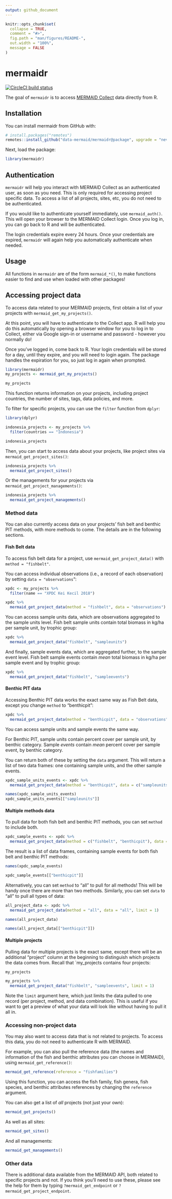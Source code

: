 ```yaml
---
output: github_document
---
```


<!-- README.md is generated from README.Rmd. Please edit that file -->

```r
knitr::opts_chunk$set(
  collapse = TRUE,
  comment = "#>",
  fig.path = "man/figures/README-",
  out.width = "100%",
  message = FALSE
)
```
# mermaidr

<!-- badges: start -->
[![CircleCI build status](https://circleci.com/gh/data-mermaid/mermaidr.svg?style=svg)](https://circleci.com/gh/data-mermaid/mermaidr)
<!-- badges: end -->

The goal of `mermaidr` is to access [MERMAID Collect](https://collect.datamermaid.org/) data directly from R.

## Installation

You can install mermaidr from GitHub with:

``` r
# install.packages("remotes")
remotes::install_github("data-mermaid/mermaidr@package", upgrade = "never")
```

Next, load the package:

```r
library(mermaidr)
```

## Authentication

`mermaidr` will help you interact with MERMAID Collect as an authenticated user, as soon as you need. This is only required for accessing project specific data. To access a list of all projects, sites, etc, you do not need to be authenticated.

If you would like to authenticate yourself immediately, use `mermaid_auth()`. This will open your browser to the MERMAID Collect login. Once you log in, you can go back to R and will be authenticated.

The login credentials expire every 24 hours. Once your credentials are expired, `mermaidr` will again help you automatically authenticate when needed.

## Usage

All functions in `mermaidr` are of the form `mermaid_*()`, to make functions easier to find and use when loaded with other packages!

## Accessing project data

To access data related to your MERMAID projects, first obtain a list of your projects with `mermaid_get_my_projects()`. 

At this point, you will have to authenticate to the Collect app. R will help you do this automatically by opening a browser window for you to log in to Collect, either via Google sign-in or username and password - however you normally do!

Once you've logged in, come back to R. Your login credentials will be stored for a day, until they expire, and you will need to login again. The package handles the expiration for you, so just log in again when prompted.

```r
library(mermaidr)
my_projects <- mermaid_get_my_projects()

my_projects
```

This function returns information on your projects, including project countries, the number of sites, tags, data policies, and more.

To filter for specific projects, you can use the `filter` function from `dplyr`:

```r
library(dplyr)

indonesia_projects <- my_projects %>%
  filter(countries == "Indonesia")

indonesia_projects
```

Then, you can start to access data about your projects, like project sites via `mermaid_get_project_sites()`:

```r
indonesia_projects %>%
  mermaid_get_project_sites()
```

Or the managements for your projects via `mermaid_get_project_managements()`:

```r
indonesia_projects %>%
  mermaid_get_project_managements()
```

### Method data

You can also currently access data on your projects' fish belt and benthic PIT methods, with more methods to come. The details are in the following sections.

#### Fish Belt data

To access fish belt data for a project, use `mermaid_get_project_data()` with `method = "fishbelt"`. 

You can access individual observations (i.e., a record of each observation) by setting `data = "observations`":

```r
xpdc <- my_projects %>%
  filter(name == "XPDC Kei Kecil 2018")

xpdc %>%
  mermaid_get_project_data(method = "fishbelt", data = "observations")
```

You can access sample units data, which are observations aggregated to the sample units level. Fish belt sample units contain total biomass in kg/ha per sample unit, by trophic group:

```r
xpdc %>%
  mermaid_get_project_data("fishbelt", "sampleunits")
```

And finally, sample events data, which are aggregated further, to the sample event level. Fish belt sample events contain *mean* total biomass in kg/ha per sample event and by trophic group:

```r
xpdc %>%
  mermaid_get_project_data("fishbelt", "sampleevents")
```

#### Benthic PIT data

Accessing Benthic PIT data works the exact same way as Fish Belt data, except you change `method` to "benthicpit":

```r
xpdc %>%
  mermaid_get_project_data(method = "benthicpit", data = "observations")
```

You can access sample units and sample events the same way. 

For Benthic PIT, sample units contain percent cover per sample unit, by benthic category. Sample *events* contain *mean* percent cover per sample event, by benthic category. 

You can return both of these by setting the `data` argument. This will return a list of two data frames: one containing sample units, and the other sample events.

```r
xpdc_sample_units_events <- xpdc %>%
  mermaid_get_project_data(method = "benthicpit", data = c("sampleunits", "sampleevents"))

names(xpdc_sample_units_events)
xpdc_sample_units_events[["sampleunits"]]
```

#### Multiple methods data

To pull data for both fish belt and benthic PIT methods, you can set `method` to include both.

```r
xpdc_sample_events <- xpdc %>%
  mermaid_get_project_data(method = c("fishbelt", "benthicpit"), data = "sampleevents")
```

The result is a list of data frames, containing sample events for both fish belt and benthic PIT methods:

```r
names(xpdc_sample_events)

xpdc_sample_events[["benthicpit"]]
```

Alternatively, you can set `method` to "all" to pull for all methods! This will be handy once there are more than two methods. Similarly, you can set `data` to "all" to pull all types of data:

```r
all_project_data <- xpdc %>%
  mermaid_get_project_data(method = "all", data = "all", limit = 1)

names(all_project_data)

names(all_project_data[["benthicpit"]])
```


#### Multiple projects

Pulling data for multiple projects is the exact same, except there will be an additional "project" column at the beginning to distinguish which projects the data comes from. Recall that `my_projects contains four projects:

```r
my_projects
```

```r
my_projects %>%
  mermaid_get_project_data("fishbelt", "sampleevents", limit = 1)
```

Note the `limit` argument here, which just limits the data pulled to one record (per project, method, and data combination). This is useful if you want to get a preview of what your data will look like without having to pull it all in.

### Accessing non-project data

You may also want to access data that is not related to projects. To access this data, you do not need to authenticate R with MERMAID.

For example, you can also pull the reference data (the names and information of the fish and benthic attributes you can choose in MERMAID), using `mermaid_get_reference()`:

```r
mermaid_get_reference(reference = "fishfamilies")
```

Using this function, you can access the fish family, fish genera, fish species, and benthic attributes references by changing the `reference` argument.

You can also get a list of *all* projects (not just your own):

```r
mermaid_get_projects()
```

As well as all sites:

```r
mermaid_get_sites()
```

And all managements:

```r
mermaid_get_managements()
```

### Other data

There is additional data available from the MERMAID API, both related to specific projects and not. If you think you'll need to use these, please see the help for them by typing `?mermaid_get_endpoint` or `?mermaid_get_project_endpoint`.
